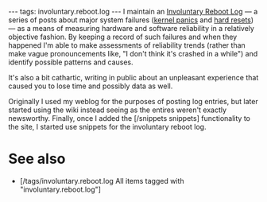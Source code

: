 ---
tags: involuntary.reboot.log
---
I maintain an [[Involuntary Reboot Log]] &mdash; a series of posts about major system failures ([[kernel panics]] and [[hard resets]]) &mdash; as a means of measuring hardware and software reliability in a relatively objective fashion. By keeping a record of such failures and when they happened I'm able to make assessments of reliability trends (rather than make vague pronouncements like, "I don't think it's crashed in a while") and identify possible patterns and causes.

It's also a bit cathartic, writing in public about an unpleasant experience that caused you to lose time and possibly data as well.

Originally I used my weblog for the purposes of posting log entries, but later started using the wiki instead seeing as the entires weren't exactly newsworthy. Finally, once I added the [/snippets snippets] functionality to the site, I started use snippets for the involuntary reboot log.

= See also =

* [/tags/involuntary.reboot.log All items tagged with "involuntary.reboot.log"]
